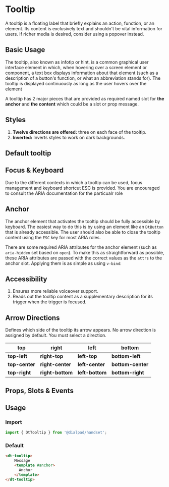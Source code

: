 
# Tooltip

<Subtitle>
    A tooltip is a floating label that briefly explains an action, function, or an element.
    Its content is exclusively text and shouldn't be vital information for users.
    If richer media is desired, consider using a popover instead.
</Subtitle>

## Basic Usage

The tooltip, also known as infotip or hint, is a common graphical user interface element in which, when hovering over a
screen element or component, a text box displays information about that element (such as a description of a button's
function, or what an abbreviation stands for). The tooltip is displayed continuously as long as the user hovers over the
element

A tooltip has 2 major pieces that are provided as required named slot for **the anchor** and **the content** which could
be a slot or prop message.

## Styles

1. **Twelve directions are offered:** three on each face of the tooltip.
2. **Inverted:** Inverts styles to work on dark backgrounds.

## Default tooltip

<Canvas>
  <Story id="elements-tooltip--default" />
</Canvas>

## Focus & Keyboard

Due to the different contexts in which a tooltip can be used, focus management and
keyboard shortcut ESC is provided.
You are encouraged to consult the ARIA documentation for the particualr role

## Anchor

The anchor element that activates the tooltip should be fully accessible by keyboard. The easiest way to do this is by
using an element like an `DtButton` that is already accessible. The user should also be able to close the tooltip
content using the `ESC` key for most ARIA roles.

There are some required ARIA attributes for the anchor element (such as `aria-hidden` set based on `open`).
To make this as straightforward as possible, these ARIA attributes are passed
with the correct values as the `attrs` to the anchor slot. Applying them is as simple as using `v-bind`:

## Accessibility

1. Ensures more reliable voiceover support.
2. Reads out the tooltip content as a supplementary description for its trigger when the trigger is focused.

## Arrow Directions

Defines which side of the tooltip its arrow appears.
No arrow direction is assigned by default. You must select a direction.

| top  | right | left | bottom |
|-|-|-|-|
|**top-left**|**right-top**|**left-top**|**bottom-left**|
|**top-center**|**right-center**|**left-center**|**bottom-center**|
|**top-right**|**right-bottom**|**left-bottom**|**bottom-right**|

<Canvas>
  <Story id="elements-tooltip--variants" />
</Canvas>

## Props, Slots & Events

<ArgsTable of={DtTooltip} />

## Usage

### Import

```jsx
import { DtTooltip } from '@dialpad/handset';
```

### Default

```html
<dt-tooltip>
    Message
    <template #anchor>
      Anchor
    </template>
</dt-tooltip>
```
